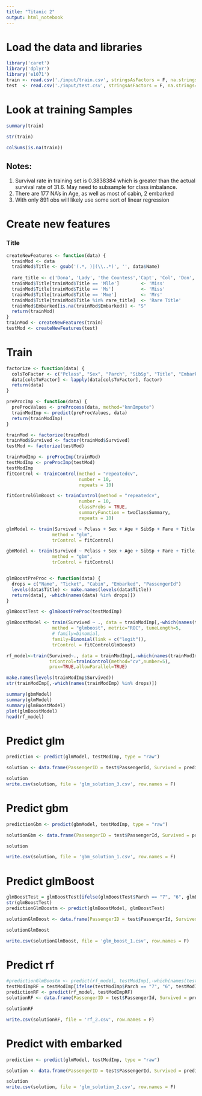```yaml
---
title: "Titanic 2"
output: html_notebook
---
```


# Load the data and libraries
```r
library('caret')
library('dplyr')
library('e1071')
train <- read.csv('./input/train.csv', stringsAsFactors = F, na.strings="")
test  <- read.csv('./input/test.csv', stringsAsFactors = F, na.strings="")
```
# Look at training Samples
```r
summary(train)
```
```r
str(train)
```
```r
colSums(is.na(train))
```
## Notes:
  1. Survival rate in training set is 0.3838384 which is greater than the actual survival rate of 31.6.  May need to subsample for class imbalance.
  2. There are 177 NA's in Age, as well as most of cabin, 2 embarked
  3. With only 891 obs will likely use some sort of linear regression

# Create new features
### Title
```r
createNewFeatures <- function(data) {
  trainMod <- data
  trainMod$Title <- gsub('(.*, )|(\\..*)', '', data$Name)
  
  rare_title <- c('Dona', 'Lady', 'the Countess','Capt', 'Col', 'Don', 'Dr', 'Major', 'Rev', 'Sir', 'Jonkheer')
  trainMod$Title[trainMod$Title == 'Mlle']        <- 'Miss'
  trainMod$Title[trainMod$Title == 'Ms']          <- 'Miss'
  trainMod$Title[trainMod$Title == 'Mme']         <- 'Mrs' 
  trainMod$Title[trainMod$Title %in% rare_title]  <- 'Rare Title'
  trainMod$Embarked[is.na(trainMod$Embarked)] <- "S"
  return(trainMod)
}
trainMod <- createNewFeatures(train)
testMod <- createNewFeatures(test)
```
# Train
```r
factorize <- function(data) {
  colsToFactor <- c("Pclass", "Sex", "Parch", "SibSp", "Title", "Embarked")
  data[colsToFactor] <- lapply(data[colsToFactor], factor)
  return(data)
}

preProcImp <- function(data) {
  preProcValues <- preProcess(data, method="knnImpute")
  trainModImp <- predict(preProcValues, data)
  return(trainModImp)
}

trainMod <- factorize(trainMod)
trainMod$Survived <- factor(trainMod$Survived)
testMod <- factorize(testMod)

trainModImp <- preProcImp(trainMod)
testModImp <- preProcImp(testMod)
testModImp
fitControl <- trainControl(method = "repeatedcv",
                           number = 10,
                           repeats = 10)

fitControlGlmBoost <- trainControl(method = "repeatedcv",
                           number = 10,
                           classProbs = TRUE,
                           summaryFunction = twoClassSummary,
                           repeats = 10)

glmModel <- train(Survived ~ Pclass + Sex + Age + SibSp + Fare + Title + Embarked, data = trainModImp, 
                 method = "glm",
                 trControl = fitControl)

gbmModel <- train(Survived ~ Pclass + Sex + Age + SibSp + Fare + Title, data = trainModImp, 
                 method = "gbm",
                 trControl = fitControl)


glmBoostPreProc <- function(data) {
  drops = c("Name", "Ticket", "Cabin", "Embarked", "PassengerId")
  levels(data$Title) <- make.names(levels(data$Title))
  return(data[, -which(names(data) %in% drops)])
}

glmBoostTest <- glmBoostPreProc(testModImp)

glmBoostModel <- train(Survived ~ ., data = trainModImp[,-which(names(trainModImp) %in% drops)], 
                 method = "glmboost", metric="ROC", tuneLength=5,
                 # family=binomial,
                 family=Binomial(link = c("logit")),
                 trControl = fitControlGlmBoost)

rf_model<-train(Survived~., data = trainModImp[,-which(names(trainModImp) %in% drops)],method="rf",
                trControl=trainControl(method="cv",number=5),
                prox=TRUE,allowParallel=TRUE)

make.names(levels(trainModImp$Survived))
str(trainModImp[,-which(names(trainModImp) %in% drops)])

summary(gbmModel)
summary(glmModel)
summary(glmBoostModel)
plot(glmBoostModel)
head(rf_model)
```
# Predict glm
```r
prediction <- predict(glmModel, testModImp, type = "raw")

solution <- data.frame(PassengerID = test$PassengerId, Survived = prediction)

solution
write.csv(solution, file = 'glm_solution_3.csv', row.names = F)
```

# Predict gbm
```r
predictionGbm <- predict(gbmModel, testModImp, type = "raw")

solutionGbm <- data.frame(PassengerID = test$PassengerId, Survived = prediction)

solution

write.csv(solution, file = 'gbm_solution_1.csv', row.names = F)
```

# Predict glmBoost
```r
glmBoostTest = glmBoostTest[ifelse(glmBoostTest$Parch == "7", "6", glmBoostTest$Parch) , ]
str(glmBoostTest)
predictionGlmBoostm <- predict(glmBoostModel, glmBoostTest)

solutionGlmBoost <- data.frame(PassengerID = test$PassengerId, Survived = prediction)

solutionGlmBoost

write.csv(solutionGlmBoost, file = 'glm_boost_1.csv', row.names = F)
```


# Predict rf
```r
#predictionGlmBoostm <- predict(rf_model, testModImp[,-which(names(testModImp) %in% drops)])
testModImpRF = testModImp[ifelse(testModImp$Parch == "7", "6", testModImp$Parch) , ]
predictionRF <- predict(rf_model, testModImpRF)
solutionRF <- data.frame(PassengerID = test$PassengerId, Survived = prediction)

solutionRF

write.csv(solutionRF, file = 'rf_2.csv', row.names = F)
```


# Predict with embarked
```r
prediction <- predict(glmModel, testModImp, type = "raw")

solution <- data.frame(PassengerID = test$PassengerId, Survived = prediction)

solution
write.csv(solution, file = 'glm_solution_2.csv', row.names = F)
```

